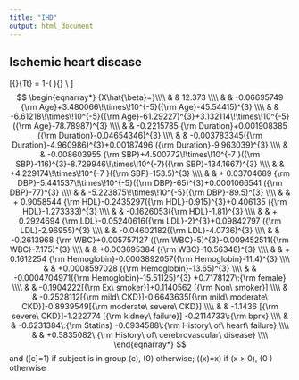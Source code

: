 ```yaml
---
title: "IHD"
output: html_document
---
```


## Ischemic heart disease

\[{\rm Prob}\{T\geq t\} = 1-\Phi( \frac{\log(t)-X\beta}{2.887255} ){\rm \ \ where} \\ \]
$$
\begin{eqnarray*}
{X\hat{\beta}=}\\\\
& & 12.373 \\\\
& &  -0.06695749 {\rm Age}+3.480066\!\times\!10^{-5}({\rm Age}-45.54415)^{3}  \\\\
& &   -6.61218\!\times\!10^{-5}({\rm Age}-61.29227)^{3}+3.132114\!\times\!10^{-5}({\rm Age}-78.78987)^{3}  \\\\
& &  -0.2215785  {\rm Duration}+0.001908385 ({\rm Duration}-0.04654346)^{3}  \\\\
& &   -0.003783345({\rm Duration}-4.960986)^{3}+0.00187496  ({\rm Duration}-9.963039)^{3}  \\\\
& &  -0.008603955 {\rm SBP}+4.500772\!\times\!10^{-7 }({\rm SBP}-116)^{3}-8.729946\!\times\!10^{-7}({\rm SBP}-134.1667)^{3}  \\\\
& &   +4.229174\!\times\!10^{-7 }({\rm SBP}-153.5)^{3}  \\\\
& & + 0.03704689   {\rm DBP}-5.441537\!\times\!10^{-5}({\rm DBP}-65)^{3}+0.0001066541 ({\rm DBP}-77)^{3}  \\\\
& &   -5.223875\!\times\!10^{-5}({\rm DBP}-89.5)^{3}  \\\\
& & + 0.9058544 {\rm HDL}-0.2435297({\rm HDL}-0.915)^{3}+0.406135  ({\rm HDL}-1.273333)^{3}  \\\\
& &   -0.1626053({\rm HDL}-1.81)^{3}  \\\\
& & + 0.2924694  {\rm LDL}-0.05240616({\rm LDL}-2)^{3}+0.09842797 ({\rm LDL}-2.96955)^{3}  \\\\
& &   -0.04602182({\rm LDL}-4.0736)^{3}  \\\\
& &  -0.2613968  {\rm WBC}+0.005757127 ({\rm WBC}-5)^{3}-0.009452511({\rm WBC}-7.175)^{3}  \\\\
& &   +0.003695384 ({\rm WBC}-10.56348)^{3}  \\\\
& & + 0.1612254    {\rm Hemoglobin}-0.0003892057({\rm Hemoglobin}-11.4)^{3}  \\\\
& &  +0.0008597028 ({\rm Hemoglobin}-13.65)^{3}  \\\\
& &   -0.0004704971({\rm Hemoglobin}-15.51125)^{3}  +0.7178127\:{\rm female} \\\\
& &  -0.1904222[{\rm Ex\ smoker}]+0.1140562 [{\rm Non\ smoker}] \\\\
& &  -0.2528112[{\rm mild\ CKD}]-0.6643635[{\rm mild\ moderate\ CKD}]-0.8939549[{\rm moderate\ severe\ CKD}] \\\\
& &  -1.1436   [{\rm severe\ CKD}]-1.222774 [{\rm kidney\ failure}] -0.2114733\:{\rm bprx} \\\\
& &  -0.6231384\:{\rm Statins} -0.6934588\:{\rm History\ of\ heart\ failure} \\\\
& &  +0.5835082\:{\rm History\ of\ cerebrovascular\ disease} \\\\
\end{eqnarray*}
$$
and \([c]=1\) if subject is in group \(c\), \(0\) otherwise; \((x)=x\) if \(x > 0\), \(0 \) otherwise


